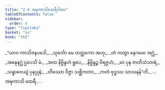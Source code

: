 ```yaml
---
title: "2.4 အဍ္ဎကာသိထေရီဂါထာ"
tableOfContents: false
sidebar:
  order: 4
type: "tipitaka"
basket: "su"
book: "th2"
---
```



<DynamicBreadcrumb />

<Division number="25" book="th2" e="ch" v="19" p="381">

<Paragraph number="48" type="verses" book="th2">
_“ယာဝ ကာသိဇနပဒေါ,_  
_သုင်္ကော မေ တတ္ထကော အဟု;_  
_တံ ကတွာ နေဂမော အဂ္ဃံ,_  
_အဍ္ဎေနဂ္ဃံ ဌပေသိ မံ._  

</Paragraph>

</Division>
<Division number="26" book="th2" e="ch" v="19" p="382">

<Paragraph number="49" type="verses" book="th2">
_အထ နိဗ္ဗိန္ဒဟံ ရူပေ,_  
_နိဗ္ဗိန္ဒဉ္စ ဝိရဇ္ဇဟံ;_  
_မာ ပုန ဇာတိသံသာရံ,_  
_သန္ဓာဝေယျံ ပုနပ္ပုနံ;_  
_တိဿော ဝိဇ္ဇာ သစ္ဆိကတာ,_  
_ကတံ ဗုဒ္ဓဿ သာသနန်”တိ._  


</Paragraph>
</Division>

<Paragraph number="50" type="center" book="th2">
…  အဍ္ဎကာသိ ထေရီ… .
</Paragraph>